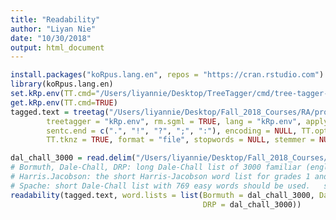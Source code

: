 ```yaml
---
title: "Readability"
author: "Liyan Nie"
date: "10/30/2018"
output: html_document
---
```


```r
install.packages("koRpus.lang.en", repos = "https://cran.rstudio.com")
library(koRpus.lang.en)
set.kRp.env(TT.cmd="/Users/liyannie/Desktop/TreeTagger/cmd/tree-tagger-english", lang="en")
get.kRp.env(TT.cmd=TRUE)
tagged.text = treetag("/Users/liyannie/Desktop/Fall_2018_Courses/RA/processed_case_example1.txt", 
        treetagger = "kRp.env", rm.sgml = TRUE, lang = "kRp.env", apply.sentc.end = TRUE, 
        sentc.end = c(".", "!", "?", ";", ":"), encoding = NULL, TT.options = NULL, debug = FALSE, 
        TT.tknz = TRUE, format = "file", stopwords = NULL, stemmer = NULL)

dal_chall_3000 = read.delim("/Users/liyannie/Desktop/Fall_2018_Courses/RA/Dale_Chall_3000.txt")
# Bormuth, Dale-Chall, DRP: long Dale-Chall list of 3000 familiar (english) words  new.dale.chall.wl
# Harris.Jacobson: the short Harris-Jacobson word list for grades 1 and 2 (english) harris.jacobson.wl
# Spache: short Dale-Chall list with 769 easy words should be used.   spache.revised.wl
readability(tagged.text, word.lists = list(Bormuth = dal_chall_3000, Dale.Chall = dal_chall_3000, 
                                           DRP = dal_chall_3000))
```
